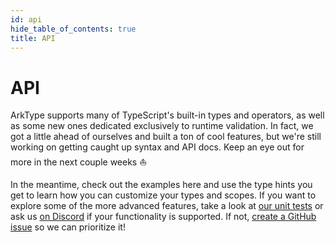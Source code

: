 ```yaml
---
id: api
hide_table_of_contents: true
title: API
---
```


# API

<!-- @blockFrom:README.md:api |> replace(./dev/test,https://github.com/arktypeio/arktype/tree/main/dev/test) -->

ArkType supports many of TypeScript's built-in types and operators, as well as some new ones dedicated exclusively to runtime validation. In fact, we got a little ahead of ourselves and built a ton of cool features, but we're still working on getting caught up syntax and API docs. Keep an eye out for more in the next couple weeks ⛵

In the meantime, check out the examples here and use the type hints you get to learn how you can customize your types and scopes. If you want to explore some of the more advanced features, take a look at [our unit tests](https://github.com/arktypeio/arktype/tree/main/dev/test) or ask us [on Discord](https://discord.gg/xEzdc3fJQC) if your functionality is supported. If not, [create a GitHub issue](https://github.com/arktypeio/arktype/issues/new) so we can prioritize it!

<!-- @blockEnd -->
